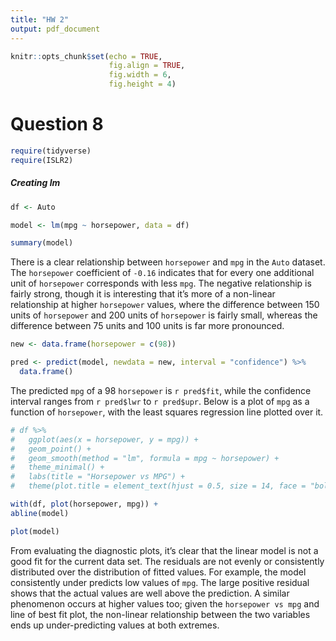 ```yaml
---
title: "HW 2"
output: pdf_document
---
```


```r
knitr::opts_chunk$set(echo = TRUE,
                      fig.align = TRUE,
                      fig.width = 6,
                      fig.height = 4)
```

# Question 8

```r
require(tidyverse)
require(ISLR2)
```

##### Creating lm
```r
df <- Auto

model <- lm(mpg ~ horsepower, data = df)

summary(model)
```

There is a clear relationship between `horsepower` and `mpg` in the `Auto` dataset. The `horsepower` coefficient of `-0.16` indicates that for every one additional unit of `horsepower` corresponds with less `mpg`. The negative relationship is fairly strong, though it is interesting that it's more of a non-linear relationship at higher `horsepower` values, where the difference between 150 units of `horsepower` and 200 units of `horsepower` is fairly small, whereas the difference between 75 units and 100 units is far more pronounced.                       

```r
new <- data.frame(horsepower = c(98))

pred <- predict(model, newdata = new, interval = "confidence") %>%
  data.frame()
```

The predicted `mpg` of a 98 `horsepower` is `r pred$fit`, while the confidence interval ranges from `r pred$lwr` to `r pred$upr`. Below is a plot of `mpg` as a function of `horsepower`, with the least squares regression line plotted over it.                       

```r
# df %>%
#   ggplot(aes(x = horsepower, y = mpg)) +
#   geom_point() +
#   geom_smooth(method = "lm", formula = mpg ~ horsepower) +
#   theme_minimal() + 
#   labs(title = "Horsepower vs MPG") +
#   theme(plot.title = element_text(hjust = 0.5, size = 14, face = "bold"))

with(df, plot(horsepower, mpg)) +
abline(model)
```

```r
plot(model)
```

From evaluating the diagnostic plots, it's clear that the linear model is not a good fit for the current data set. The residuals are not evenly or consistently distributed over the distribution of fitted values. For example, the model consistently under predicts low values of `mpg`. The large positive residual shows that the actual values are well above the prediction. A similar phenomenon occurs at higher values too; given the `horsepower vs mpg` and line of best fit plot, the non-linear relationship between the two variables ends up under-predicting values at both extremes.          










